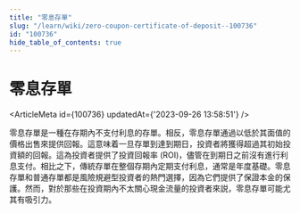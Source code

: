 ```yaml
---
title: "零息存單"
slug: "/learn/wiki/zero-coupon-certificate-of-deposit--100736"
id: "100736"
hide_table_of_contents: true
---
```



# 零息存單

<ArticleMeta id={100736} updatedAt={'2023-09-26 13:58:51'} />
<div className='border-solid border-b border-t-0 my-4 border-[var(--ifm-color-gray-300)]' />

零息存單是一種在存期內不支付利息的存單。相反，零息存單通過以低於其面值的價格出售來提供回報。這意味着一旦存單到達到期日，投資者將獲得超過其初始投資額的回報。這為投資者提供了投資回報率 (ROI)，儘管在到期日之前沒有進行利息支付。相比之下，傳統存單在整個存期內定期支付利息，通常是年度基礎。零息存單和普通存單都是風險規避型投資者的熱門選擇，因為它們提供了保證本金的保護。然而，對於那些在投資期內不太關心現金流量的投資者來説，零息存單可能尤其有吸引力。
